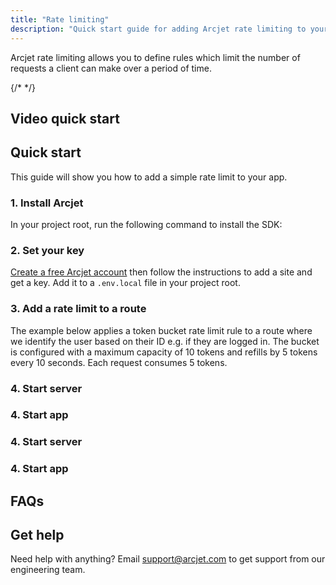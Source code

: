 ```yaml
---
title: "Rate limiting"
description: "Quick start guide for adding Arcjet rate limiting to your app."
---
```



Arcjet rate limiting allows you to define rules which limit the number of
requests a client can make over a period of time.

{/* <TextByFramework client:load nextJs="Next.js" bun="Bun" nodeJs="Node.js" sveltekit="SvelteKit" /> */}

<WhatIsArcjet />

<SlotByFramework client:load>
  <VideoQuickStart slot="nextJs">

## Video quick start

  </VideoQuickStart>
</SlotByFramework>

## Quick start

This guide will show you how to add a simple rate limit to your <FrameworkName client:load /> app.

### 1. Install Arcjet

In your project root, run the following command to install the SDK:

<SlotByFramework client:load>
  <Step1Bun slot="bun" />
  <Step1NextJs slot="nextJs" />
  <Step1NodeJs slot="nodeJs" />
  <Step1SvelteKit slot="sveltekit" />
</SlotByFramework>

### 2. Set your key

[Create a free Arcjet account](https://app.arcjet.com) then follow the
instructions to add a site and get a key. Add it to a `.env.local` file in your <FrameworkName client:load /> project root.

<SlotByFramework client:load>
  <Step2SetEnv slot="bun" />
  <Step2 slot="nextJs" />
  <Step2SetEnv slot="nodeJs" />
  <Step2 slot="sveltekit" />
</SlotByFramework>

### 3. Add a rate limit to a route

The example below applies a token bucket rate limit rule to a route where we
identify the user based on their ID e.g. if they are logged in. The bucket is
configured with a maximum capacity of 10 tokens and refills by 5 tokens every
10 seconds. Each request consumes 5 tokens.

<SlotByFramework client:load>
  <Step3Bun slot="bun" />
  <Step3NextJs slot="nextJs" />
  <Step3NodeJs slot="nodeJs" />
  <Step3SvelteKit slot="sveltekit" />
</SlotByFramework>

<SlotByFramework client:load>
  <Step4Bun slot="bun">

### 4. Start server

  </Step4Bun>
  <Step4StartApp slot="nextJs">

### 4. Start app

  </Step4StartApp>
  <Step4NodeJs slot="nodeJs">

### 4. Start server

  </Step4NodeJs>
  <Step4StartApp slot="sveltekit">

### 4. Start app

  </Step4StartApp>
</SlotByFramework>

## FAQs

<FAQs />

## Get help

Need help with anything? Email support@arcjet.com to get support from our
engineering team.

<Comments />
